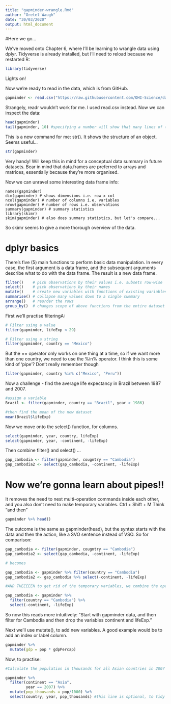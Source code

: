 ```yaml
---
title: "gapminder-wrangle.Rmd"
author: "Gretel Waugh"
date: "30/03/2020"
output: html_document
---
```

#Here we go...

We've moved onto Chapter 6, where I'll be learning to wrangle data using dplyr. Tidyverse is already installed, but I'll need to reload because we restarted R:

```r

library(tidyverse)
```

Lights on!

Now we're ready to read in the data, which is from GitHub. 

```r
gapminder <- read.csv("https://raw.githubusercontent.com/OHI-Science/data-science-training/master/data/gapminder.csv")
```

Strangely, readr wouldn't work for me. I used read.csv instead.
Now we can inspect the data:

```r
head(gapminder)
tail(gapminder, 10) #specifying a number will show that many lines of the data
```

This is a new command for me: str(). It shows the structure of an object. Seems useful...

```r
str(gapminder)
```

Very handy! Will keep this in mind for a conceptual data summary in future datasets.
Bear in mind that data.frames are preferred to arrays and matrices, essentially because they're more organised. 

Now we can unravel some interesting data frame info:

```summary
names(gapminder)
dim(gapminder) # shows dimensions i.e. row x col
ncol(gapminder) # number of columns i.e. variables
nrow(gapminder) # number of rows i.e. observations
summary(gapminder) # summary statistics
library(skimr)
skim(gapminder) # also does summary statistics, but let's compare...
```

So skimr seems to give a more thorough overview of the data. 

# dplyr basics

There's five (5) main functions to perform basic data manipulation. In every case, the first argument is a data frame, and the subsequent arguments describe what to do with the data frame. The result is a new data frame. 

```r
filter()    # pick observations by their values i.e. subsets row-wise
select()    # pick observations by their names
mutate()    # create new variables with functions of existing variables
summarise() # collapse many values down to a single summary
arrange()   # reorder the rows
group_by()  # changes scope of above functions from the entire dataset to group-by-group

```

First we'll practise filteringA:

```r
# Filter using a value
filter(gapminder, lifeExp < 29)

# Filter using a string
filter(gapminder, country == "Mexico")
```
But the == operator only works on one thing at a time, so if we want more than one country, we need to use the %in% operator. I think this is some kind of 'pipe'? Don't really remember though

```r
filter(gapminder, country %in% c("Mexico", "Peru"))
```

Now a challenge - find the average life expectancy in Brazil between 1987 and 2007. 

```r
#assign a variable
Brazil <- filter(gapminder, country == "Brazil", year > 1986)

#then find the mean of the new dataset
mean(Brazil$lifeExp)
```

Now we move onto the select() function, for columns.

```r
select(gapminder, year, country, lifeExp)
select(gapminder, year, -continent, -lifeExp)
```

Then combine filter() and select() ...

```r

gap_cambodia <- filter(gapminder, cougntry == "Cambodia")
gap_cambodia2 <- select(gap_cambodia, -continent, -lifeExp)
```

# Now we're gonna learn about pipes!!

It removes the need to nest multi-operation commands inside each other, and you also don't need to make temporary variables. 
Ctrl + Shift + M
Think "and then"

```r
gapminder %>% head()

```
The outcome is the same as gapminder(head), but the syntax starts with the data and then the action, like a SVO sentence instead of VSO. 
So for comparison:

```r

gap_cambodia <- filter(gapminder, cougntry == "Cambodia")
gap_cambodia2 <- select(gap_cambodia, -continent, -lifeExp)

# becomes

gap_cambodia <- gapminder %>% filter(country == "Cambodia")
gap_cambodia2 <- gap_cambodia %>% select(-continent, -lifeExp)

#AND THEEEEEN to get rid of the temporary variables, we combine the operations:

gap_cambodia <- gapminder %>% 
  filter(country == "Cambodia") %>% 
  select(-continent, -lifeExp)
```

So now this reads more intuitively: "Start with gapminder data, and then filter for Cambodia and then drop the variables continent and lifeExp."

Next we'll use mutate(), to add new variables. A good example would be to add an index or label column.

```r
gapminder %>% 
  mutate(gdp = pop * gdpPercap)
```

Now, to practise:

```r
#Calculate the population in thousands for all Asian countries in 2007 and add it as a new column

gapminder %>% 
  filter(continent == "Asia", 
         year == 2007) %>% 
  mutate(pop_thousands = pop/1000) %>% 
  select(country, year, pop_thousands) #this line is optional, to tidy the dataset
  

```
